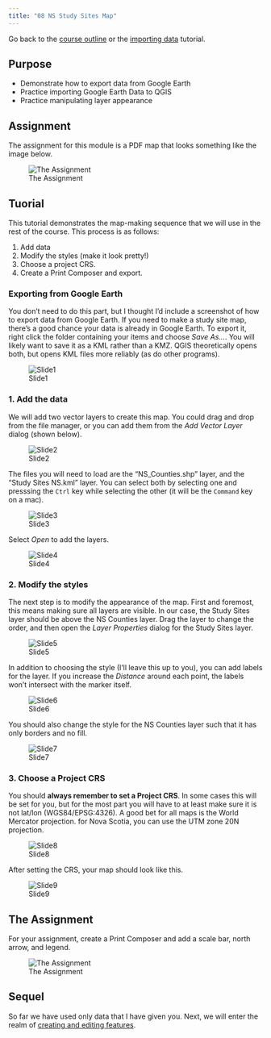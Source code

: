 ```yaml
---
title: "08 NS Study Sites Map"
---
```


Go back to the [course outline](00_Course_outline.html) or the [importing data](07_Importing_Data.html) tutorial.

## Purpose

* Demonstrate how to export data from Google Earth
* Practice importing Google Earth Data to QGIS
* Practice manipulating layer appearance

## Assignment

The assignment for this module is a PDF map that looks something like the image below.

![The Assignment](08 NS Study Sites Map/08 NS Study Sites.png)

## Tuorial

This tutorial demonstrates the map-making sequence that we will use in the rest of the course. This process is as follows:

1. Add data
2. Modify the styles (make it look pretty!)
3. Choose a project CRS.
4. Create a Print Composer and export.

### Exporting from Google Earth

You don't need to do this part, but I thought I'd include a screenshot of how to export data from Google Earth. If you need to make a study site map, there's a good chance your data is already in Google Earth. To export it, right click the folder containing your items and choose *Save As...*. You will likely want to save it as a KML rather than a KMZ. QGIS theoretically opens both, but opens KML files more reliably (as do other programs).

![Slide1](08 NS Study Sites Map/Slide1.jpg)

### 1. Add the data

We will add two vector layers to create this map. You could drag and drop from the file manager, or you can add them from the *Add Vector Layer* dialog (shown below).

![Slide2](08 NS Study Sites Map/Slide2.jpg)

The files you will need to load are the "NS_Counties.shp" layer, and the "Study Sites NS.kml" layer. You can select both by selecting one and presssing the `Ctrl` key while selecting the other (it will be the `Command` key on a mac).

![Slide3](08 NS Study Sites Map/Slide3.jpg)

Select *Open* to add the layers.

![Slide4](08 NS Study Sites Map/Slide4.jpg)

### 2. Modify the styles

The next step is to modify the appearance of the map. First and foremost, this means making sure all layers are visible. In our case, the Study Sites layer should be above the NS Counties layer. Drag the layer to change the order, and then open the *Layer Properties* dialog for the Study Sites layer.

![Slide5](08 NS Study Sites Map/Slide5.jpg)

In addition to choosing the style (I'll leave this up to you), you can add labels for the layer. If you increase the *Distance* around each point, the labels won't intersect with the marker itself.

![Slide6](08 NS Study Sites Map/Slide6.jpg)

You should also change the style for the NS Counties layer such that it has only borders and no fill.

![Slide7](08 NS Study Sites Map/Slide7.jpg)

### 3. Choose a Project CRS

You should **always remember to set a Project CRS**. In some cases this will be set for you, but for the most part you will have to at least make sure it is not lat/lon (WGS84/EPSG:4326). A good bet for all maps is the World Mercator projection. for Nova Scotia, you can use the UTM zone 20N projection.

![Slide8](08 NS Study Sites Map/Slide8.jpg)

After setting the CRS, your map should look like this.

![Slide9](08 NS Study Sites Map/Slide9.jpg)

## The Assignment

For your assignment, create a Print Composer and add a scale bar, north arrow, and legend.

![The Assignment](08 NS Study Sites Map/08 NS Study Sites.png)

## Sequel

So far we have used only data that I have given you. Next, we will enter the realm of [creating and editing features](09_Creating_Editing_Features.html).
